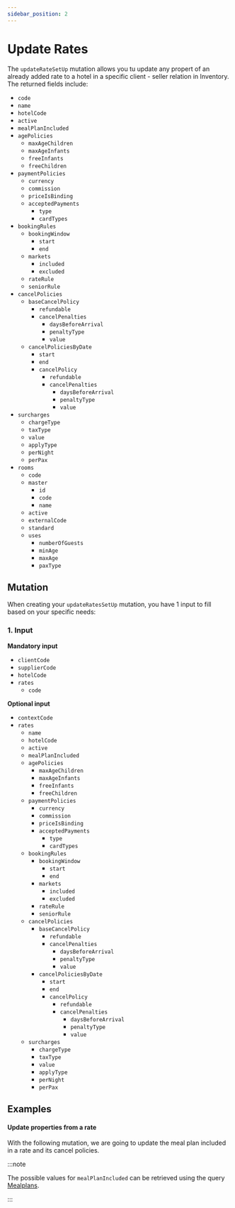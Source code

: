 ```yaml
---
sidebar_position: 2
---
```




# Update Rates

The `updateRateSetUp` mutation allows you tu update any propert of an already added rate to a hotel in a specific client - seller relation in Inventory. The returned fields include:

* `code`
* `name`
* `hotelCode`
* `active`
* `mealPlanIncluded`
* `agePolicies`
	* `maxAgeChildren`
	* `maxAgeInfants`
	* `freeInfants`
	* `freeChildren`
* `paymentPolicies`
	* `currency`
	* `commission`
	* `priceIsBinding`
	* `acceptedPayments`
		* `type`
		* `cardTypes`
* `bookingRules`
	* `bookingWindow`
		* `start`
		* `end`
	* `markets`
		* `included`
		* `excluded`
	* `rateRule`
	* `seniorRule`
* `cancelPolicies`
	* `baseCancelPolicy`
		* `refundable`
		* `cancelPenalties`
			* `daysBeforeArrival`
			* `penaltyType`
			* `value`
	* `cancelPoliciesByDate`
		* `start`
		* `end`
		* `cancelPolicy`
			* `refundable`
			* `cancelPenalties`
				* `daysBeforeArrival`
				* `penaltyType`
				* `value`
* `surcharges`
	* `chargeType`
	* `taxType`
	* `value`
	* `applyType`
	* `perNight`
	* `perPax`
* `rooms`
	* `code`
	* `master`
		* `id`
		* `code`
		* `name`
	* `active`
	* `externalCode`
	* `standard`
	* `uses`
		* `numberOfGuests`
		* `minAge`
		* `maxAge`
		* `paxType`

## Mutation

When creating your `updateRatesSetUp` mutation, you have 1 input to fill based on your specific needs:

### 1. Input   

**Mandatory input**
* `clientCode`
* `supplierCode`
* `hotelCode`
* `rates`
	* `code`

**Optional input**
* `contextCode`
* `rates`
	* `name`
	* `hotelCode`
	* `active`
	* `mealPlanIncluded`
	* `agePolicies`
		* `maxAgeChildren`
		* `maxAgeInfants`
		* `freeInfants`
		* `freeChildren`
	* `paymentPolicies`
		* `currency`
		* `commission`
		* `priceIsBinding`
		* `acceptedPayments`
			* `type`
			* `cardTypes`
	* `bookingRules`
		* `bookingWindow`
			* `start`
			* `end`
		* `markets`
			* `included`
			* `excluded`
		* `rateRule`
		* `seniorRule`
	* `cancelPolicies`
		* `baseCancelPolicy`
			* `refundable`
			* `cancelPenalties`
				* `daysBeforeArrival`
				* `penaltyType`
				* `value`
		* `cancelPoliciesByDate`
			* `start`
			* `end`
			* `cancelPolicy`
				* `refundable`
				* `cancelPenalties`
					* `daysBeforeArrival`
					* `penaltyType`
					* `value`
	* `surcharges`
		* `chargeType`
		* `taxType`
		* `value`
		* `applyType`
		* `perNight`
		* `perPax`

## Examples

#### Update properties from a rate

With the following mutation, we are going to update the meal plan included in a rate and its cancel policies.

:::note

The possible values for `mealPlanIncluded` can be retrieved using the query [Mealplans](../../static-data/mealplans).

:::

<GraphqlSample query={updateRatesSetUpMutation} variables={updateRatesSetUpVariables} />